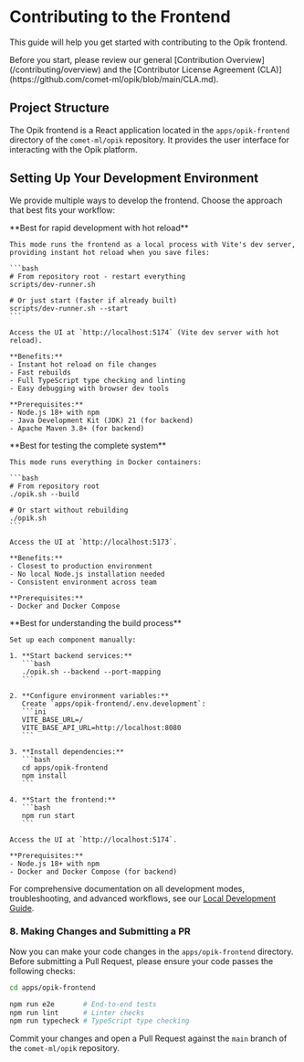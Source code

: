 # Contributing to the Frontend

This guide will help you get started with contributing to the Opik frontend.

<Tip>
  Before you start, please review our general [Contribution Overview](/contributing/overview) and the [Contributor
  License Agreement (CLA)](https://github.com/comet-ml/opik/blob/main/CLA.md).
</Tip>

## Project Structure

The Opik frontend is a React application located in the `apps/opik-frontend` directory of the `comet-ml/opik` repository. It provides the user interface for interacting with the Opik platform.

## Setting Up Your Development Environment

We provide multiple ways to develop the frontend. Choose the approach that best fits your workflow:

<Tabs>
  <Tab value="Local Process Mode" title="Local Process Mode (Recommended)">
    **Best for rapid development with hot reload**

    This mode runs the frontend as a local process with Vite's dev server, providing instant hot reload when you save files:

    ```bash
    # From repository root - restart everything
    scripts/dev-runner.sh

    # Or just start (faster if already built)
    scripts/dev-runner.sh --start
    ```

    Access the UI at `http://localhost:5174` (Vite dev server with hot reload).

    **Benefits:**
    - Instant hot reload on file changes
    - Fast rebuilds
    - Full TypeScript type checking and linting
    - Easy debugging with browser dev tools

    **Prerequisites:**
    - Node.js 18+ with npm
    - Java Development Kit (JDK) 21 (for backend)
    - Apache Maven 3.8+ (for backend)
  </Tab>

  <Tab value="Docker Mode" title="Docker Mode">
    **Best for testing the complete system**

    This mode runs everything in Docker containers:

    ```bash
    # From repository root
    ./opik.sh --build

    # Or start without rebuilding
    ./opik.sh
    ```

    Access the UI at `http://localhost:5173`.

    **Benefits:**
    - Closest to production environment
    - No local Node.js installation needed
    - Consistent environment across team

    **Prerequisites:**
    - Docker and Docker Compose
  </Tab>

  <Tab value="Manual Setup" title="Manual Setup">
    **Best for understanding the build process**

    Set up each component manually:

    1. **Start backend services:**
       ```bash
       ./opik.sh --backend --port-mapping
       ```

    2. **Configure environment variables:**
       Create `apps/opik-frontend/.env.development`:
       ```ini
       VITE_BASE_URL=/
       VITE_BASE_API_URL=http://localhost:8080
       ```

    3. **Install dependencies:**
       ```bash
       cd apps/opik-frontend
       npm install
       ```

    4. **Start the frontend:**
       ```bash
       npm run start
       ```

    Access the UI at `http://localhost:5174`.

    **Prerequisites:**
    - Node.js 18+ with npm
    - Docker and Docker Compose (for backend)
  </Tab>
</Tabs>

For comprehensive documentation on all development modes, troubleshooting, and advanced workflows, see our [Local Development Guide](/contributing/local-development).

### 8. Making Changes and Submitting a PR

Now you can make your code changes in the `apps/opik-frontend` directory. Before submitting a Pull Request, please ensure your code passes the following checks:

```bash
cd apps/opik-frontend

npm run e2e       # End-to-end tests
npm run lint      # Linter checks
npm run typecheck # TypeScript type checking
```

Commit your changes and open a Pull Request against the `main` branch of the `comet-ml/opik` repository.

</Steps>
